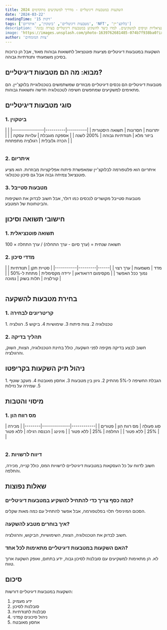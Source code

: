```yaml
---
title: השקעות במטבעות דיגיטליים - מדריך למשקיעים מתקדמים 2024
date: '2024-03-22'
readingTime: '15 דקות'
tags: ['מטבעות דיגיטליים', 'ביטקוין', 'איתריום', 'NFT', 'בלוקצ'יין']
description: 'מדריך מקיף להשקעות במטבעות דיגיטליים - כולל סוגי השקעות, סיכונים, תשואות פוטנציאליות וטיפים למשקיעים. למדו כיצד להשקיע במטבעות דיגיטליים בצורה נבונה.'
image: 'https://images.unsplash.com/photo-1639762681485-074b7f938ba0?ixlib=rb-4.0.3&ixid=M3wxMjA3fDB8MHxwaG90by1wYWdlfHx8fGVufDB8fHx8fA%3D%3D&auto=format&fit=crop&w=2070&q=80'
author: 'צוות המומחים'
---
```



<Callout>
השקעות במטבעות דיגיטליים מציעות פוטנציאל לתשואות גבוהות מאוד, אבל הן כרוכות בסיכון משמעותי ותנודתיות גבוהה.
</Callout>

## מבוא: מה הם מטבעות דיגיטליים?

<InfoBox>
מטבעות דיגיטליים הם נכסים דיגיטליים מבוזרים שמשתמשים בטכנולוגיית בלוקצ'יין. הם מתאימים למשקיעים שמחפשים חשיפה לטכנולוגיה חדשה ותשואות גבוהות.
</InfoBox>

## סוגי מטבעות דיגיטליים

### 1. ביטקוין
<Table>
| יתרונות | חסרונות | תשואה היסטורית |
|----------|----------|----------------|
| ביזור מלא | תנודתיות גבוהה | 200% לשנה |
| אספקה מוגבלת | עלויות עסקה | |
| הכרה גלובלית | רגולציה מתפתחת | |
</Table>

### 2. איתריום
<InfoBox>
איתריום הוא פלטפורמה לבלוקצ'יין שמאפשרת פיתוח אפליקציות מבוזרות. הוא מציע פוטנציאל צמיחה גבוה אבל גם סיכון טכנולוגי.
</InfoBox>

### 3. מטבעות סטייבל
<WarningBox>
מטבעות סטייבל מקושרים לנכסים כמו דולר, אבל חשוב לבדוק את השקיפות והביטחונות של המטבע.
</WarningBox>

## חישובי תשואה וסיכון

### 1. תשואה פוטנציאלית
<TipBox>
תשואה שנתית = (ערך סיום - ערך התחלה) / ערך התחלה × 100
</TipBox>

### 2. מדדי סיכון
<Table>
| מדד | משמעות | ערך רצוי |
|------|---------|-----------|
| סטיית תקן | תנודתיות | נמוך ככל האפשר |
| מקסימום דרואודאון | ירידה מקסימלית | מתחת ל-50% |
| קורלציה | תלות בשוק | נמוכה |
</Table>

## בחירת מטבעות להשקעה

### 1. קריטריונים לבחירה
<InfoBox>
1. טכנולוגיה
2. צוות פיתוח
3. שימושיות
4. ביקוש
5. רגולציה
</InfoBox>

### 2. תהליך בדיקה
<WarningBox>
חשוב לבצע בדיקה מקיפה לפני השקעה, כולל בחינת הטכנולוגיה, הצוות, השוק, והרגולציה.
</WarningBox>

## ניהול תיק השקעות בקריפטו

<TipBox>
1. הגבלת החשיפה ל-5% מהתיק
2. גיוון בין מטבעות
3. אחסון מאובטח
4. מעקב שוטף
5. שמירה על נזילות
</TipBox>

## מיסוי והטבות

### 1. מס רווח הון
<Table>
| סוג פעולה | מס רווח הון | פטורים |
|------------|--------------|--------|
| מכירה | 25% | ללא פטור |
| החלפה | 25% | ללא פטור |
| מינינג | הכנסה רגילה | ללא פטור |
</Table>

### 2. דיווח לרשויות
<InfoBox>
חשוב לדווח על כל העסקאות במטבעות דיגיטליים לרשויות המס, כולל קנייה, מכירה, והחלפה.
</InfoBox>

## שאלות נפוצות

### כמה כסף צריך כדי להתחיל להשקיע במטבעות דיגיטליים?
הסכום המינימלי תלוי בפלטפורמה, אבל אפשר להתחיל עם כמה מאות שקלים.

### איך בוחרים מטבע להשקעה?
חשוב לבדוק את הטכנולוגיה, הצוות, השימושיות, הביקוש, והרגולציה.

### האם השקעות במטבעות דיגיטליים מתאימות לכל אחד?
לא. הן מתאימות למשקיעים עם סובלנות לסיכון גבוה, ידע בתחום, ואופק השקעה ארוך טווח.

## סיכום

השקעות במטבעות דיגיטליים דורשות:
1. ידע מעמיק
2. סובלנות לסיכון
3. סבלנות לתנודתיות
4. ניהול סיכונים קפדני
5. אחסון מאובטח 